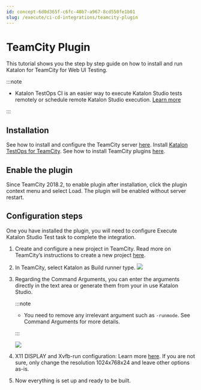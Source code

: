 ```yaml
---
id: concept-6d0d365f-c6fc-40b7-a967-8cd550fe1b01
slug: /execute/ci-cd-integrations/teamcity-plugin
---
```


# TeamCity Plugin

This tutorial shows you the step by step guide on how to install and run Katalon for TeamCity for Web UI Testing.


:::note

-   Katalon TestOps CI is an easier way to execute Katalon Studio tests remotely or schedule remote Katalon Studio execution. [Learn more](/execute/schedule-test-execution/schedule-test-runs-in-testops)


:::

## Installation

See how to install and configure the TeamCity server [here](https://www.jetbrains.com/help/teamcity/installing-and-configuring-the-teamcity-server.html). Install [Katalon TestOps for TeamCity](https://plugins.jetbrains.com/plugin/12653-katalon). See how to install TeamCity plugins [here](https://www.jetbrains.com/help/teamcity/installing-additional-plugins.html).

## Enable the plugin

Since TeamCity 2018.2, to enable plugin after installation, click the plugin context menu and select Load. The plugin will be enabled without server restart.

## Configuration steps

One you have installed the plugin, you will need to configure Execute Katalon Studio Test task to complete the integration.

1.  Create and configure a new project in TeamCity. Read more on TeamCity’s instructions to create a new project [here](https://www.jetbrains.com/help/teamcity/configure-and-run-your-first-build.html).

2.  In TeamCity, select Katalon as Build runner type. <img src="/doc_images/Documents/Execute/CICD_Integrations/teamcity-plugin/1-configuration.png" />

3.  Regarding the Command Arguments, you can enter the arguments directly in the text area or generate them from your in use Katalon Studio.

    
    :::note

    -   You need to remove any irrelevant argument such as <code>-runmode</code>. See Command Arguments for more details.

    :::

    <img src="/doc_images/Documents/Execute/CICD_Integrations/teamcity-plugin/2-configuration.png" />

4.  X11 DISPLAY and Xvfb-run configuration: Learn more [here](http://manpages.ubuntu.com/manpages/xenial/man1/xvfb-run.1.html). If you are not sure, only change the resolution 1024x768x24 and leave other options as-is.

5.  Now everything is set up and ready to be built.
